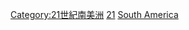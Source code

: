 [[Category:21世紀南美洲|Category:21世紀南美洲]]
[[Category:依年份劃分的南美洲|21]]
[[Category:依大洲劃分的21世紀各年|South America]]